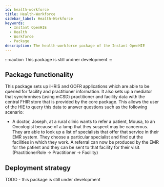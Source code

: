 ```yaml
---
id: health-workforce
title: Health-Workforce
sidebar_label: Health-Workforce
keywords:
  - Instant OpenHIE
  - Health
  - Workforce
  - Package
description: The health-workforce package of the Instant OpenHIE
---
```


:::caution
This package is still undner development
:::

## Package functionality

This package sets up iHRIS and GOFR applications which are able to be queried for facility and practitioner information. It also sets up a mediator that synchronises (using mCSD) practitioner and facility data with the central FHIR store that is provided by the core package. This allows the user of the HIE to query this data to answer questions such as the following scenario:

* A doctor, Joseph,  at a rural clinic wants to refer a patient, Mousa, to an Oncologist because of a lump that they suspect may be cancerous. They are able to look up a list of specialists that offer that service in their EMR system. They choose a particular specialist and find out the facilities in which they work. A referral can now be produced by the EMR for the patient and they can be sent to that facility for their visit. (PractitionerRole -> Practitioner -> Facility)


## Deployment strategy

TODO - this package is still under development
